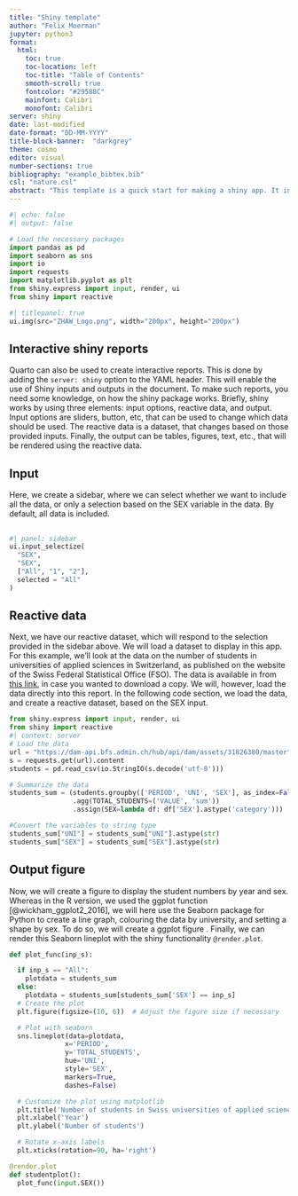 ```yaml
---
title: "Shiny template"
author: "Felix Moerman"
jupyter: python3
format: 
  html:
    toc: true
    toc-location: left
    toc-title: "Table of Contents"
    smooth-scroll: true
    fontcolor: "#29588C"
    mainfont: Calibri
    monofont: Calibri
server: shiny
date: last-modified
date-format: "DD-MM-YYYY"
title-block-banner:  "darkgrey"
theme: cosmo
editor: visual
number-sections: true
bibliography: "example_bibtex.bib"
csl: "nature.csl"
abstract: "This template is a quick start for making a shiny app. It includes some basic formatting and visual aspects, as well as an abstract, a table of contents, a bibliography, some graphs, and several code and text blocks. This template is meant as a starting point to either create your own report, or even better your own template, adapted to your needs and tastes, to use in the future."
---
```


```python
#| echo: false
#| output: false

# Load the necessary packages
import pandas as pd
import seaborn as sns
import io
import requests
import matplotlib.pyplot as plt
from shiny.express import input, render, ui
from shiny import reactive
```

```python
#| titlepanel: true
ui.img(src="ZHAW_Logo.png", width="200px", height="200px")
```

## Interactive shiny reports

Quarto can also be used to create interactive reports. This is done by adding the `server: shiny` option to the YAML header. This will enable the use of Shiny inputs and outputs in the document. To make such reports, you need some knowledge, on how the shiny package works. Briefly, shiny works by using three elements: input options, reactive data, and output. Input options are sliders, button, etc, that can be used to change which data should be used. The reactive data is a dataset, that changes based on those provided inputs. Finally, the output can be tables, figures, text, etc., that will be rendered using the reactive data.

## Input

Here, we create a sidebar, where we can select whether we want to include all the data, or only a selection based on the SEX variable in the data. By default, all data is included.

##  {.sidebar}

```python
#| panel: sidebar
ui.input_selectize(
  "SEX",
  "SEX",
  ["All", "1", "2"],
  selected = "All"
)
```

## Reactive data

Next, we have our reactive dataset, which will respond to the selection provided in the sidebar above. We will load a dataset to display in this app. For this example, we'll look at the data on the number of students in universities of applied sciences in Switzerland, as published on the website of the Swiss Federal Statistical Office (FSO). The data is available in from [this link](https://dam-api.bfs.admin.ch/hub/api/dam/assets/31826380/master), in case you wanted to download a copy. We will, however, load the data directly into this report. In the following code section, we load the data, and create a reactive dataset, based on the SEX input.

```python
from shiny.express import input, render, ui
from shiny import reactive
#| context: server
# Load the data
url = "https://dam-api.bfs.admin.ch/hub/api/dam/assets/31826380/master"
s = requests.get(url).content
students = pd.read_csv(io.StringIO(s.decode('utf-8')))

# Summarize the data
students_sum = (students.groupby(['PERIOD', 'UNI', 'SEX'], as_index=False)
                .agg(TOTAL_STUDENTS=('VALUE', 'sum'))
                .assign(SEX=lambda df: df['SEX'].astype('category')))

#Convert the variables to string type
students_sum["UNI"] = students_sum["UNI"].astype(str)
students_sum["SEX"] = students_sum["SEX"].astype(str)

```

## Output figure

Now, we will create a figure to display the student numbers by year and sex. Whereas in the R version, we used the ggplot function [@wickham_ggplot2_2016], we will here use the Seaborn package for Python to create a line graph, colouring the data by university, and setting a shape by sex. To do so, we will create a ggplot figure . Finally, we can render this Seaborn lineplot with the shiny functionality `@render.plot`.

```python
def plot_func(inp_s):

  if inp_s == "All":
    plotdata = students_sum
  else:
    plotdata = students_sum[students_sum['SEX'] == inp_s]
  # Create the plot
  plt.figure(figsize=(10, 6))  # Adjust the figure size if necessary

  # Plot with seaborn
  sns.lineplot(data=plotdata, 
              x='PERIOD', 
              y='TOTAL_STUDENTS', 
              hue='UNI', 
              style='SEX', 
              markers=True, 
              dashes=False)

  # Customize the plot using matplotlib
  plt.title('Number of students in Swiss universities of applied sciences')
  plt.xlabel('Year')
  plt.ylabel('Number of students')

  # Rotate x-axis labels
  plt.xticks(rotation=90, ha='right')

```

```python
@render.plot
def studentplot():
  plot_func(input.SEX())
```
